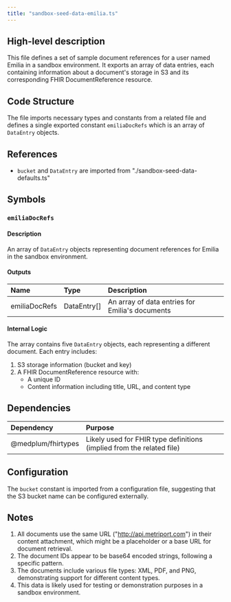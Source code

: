 ```yaml
---
title: "sandbox-seed-data-emilia.ts"
---
```


## High-level description
This file defines a set of sample document references for a user named Emilia in a sandbox environment. It exports an array of data entries, each containing information about a document's storage in S3 and its corresponding FHIR DocumentReference resource.

## Code Structure
The file imports necessary types and constants from a related file and defines a single exported constant `emiliaDocRefs` which is an array of `DataEntry` objects.

## References
- `bucket` and `DataEntry` are imported from "./sandbox-seed-data-defaults.ts"

## Symbols

### `emiliaDocRefs`
#### Description
An array of `DataEntry` objects representing document references for Emilia in the sandbox environment.

#### Outputs
| Name | Type | Description |
|:-----|:-----|:------------|
| emiliaDocRefs | DataEntry[] | An array of data entries for Emilia's documents |

#### Internal Logic
The array contains five `DataEntry` objects, each representing a different document. Each entry includes:
1. S3 storage information (bucket and key)
2. A FHIR DocumentReference resource with:
   - A unique ID
   - Content information including title, URL, and content type

## Dependencies
| Dependency | Purpose |
|:-----------|:--------|
| @medplum/fhirtypes | Likely used for FHIR type definitions (implied from the related file) |

## Configuration
The `bucket` constant is imported from a configuration file, suggesting that the S3 bucket name can be configured externally.

## Notes
1. All documents use the same URL ("http://api.metriport.com") in their content attachment, which might be a placeholder or a base URL for document retrieval.
2. The document IDs appear to be base64 encoded strings, following a specific pattern.
3. The documents include various file types: XML, PDF, and PNG, demonstrating support for different content types.
4. This data is likely used for testing or demonstration purposes in a sandbox environment.
